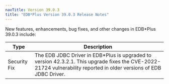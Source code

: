 ```yaml
---
navTitle: Version 39.0.3
title: "EDB*Plus Version 39.0.3 Release Notes"
---
```


New features, enhancements, bug fixes, and other changes in EDB*Plus 39.0.3 include:

| Type         | Description                                                                            |
| ------------ | ---------------------------------------------------------------------------------------| 
| Security Fix | The EDB JDBC Driver in EDB*Plus is upgraded to version 42.3.2.1. This upgrade fixes the CVE-2022-21724 vulnerability reported in older versions of EDB JDBC Driver. |
